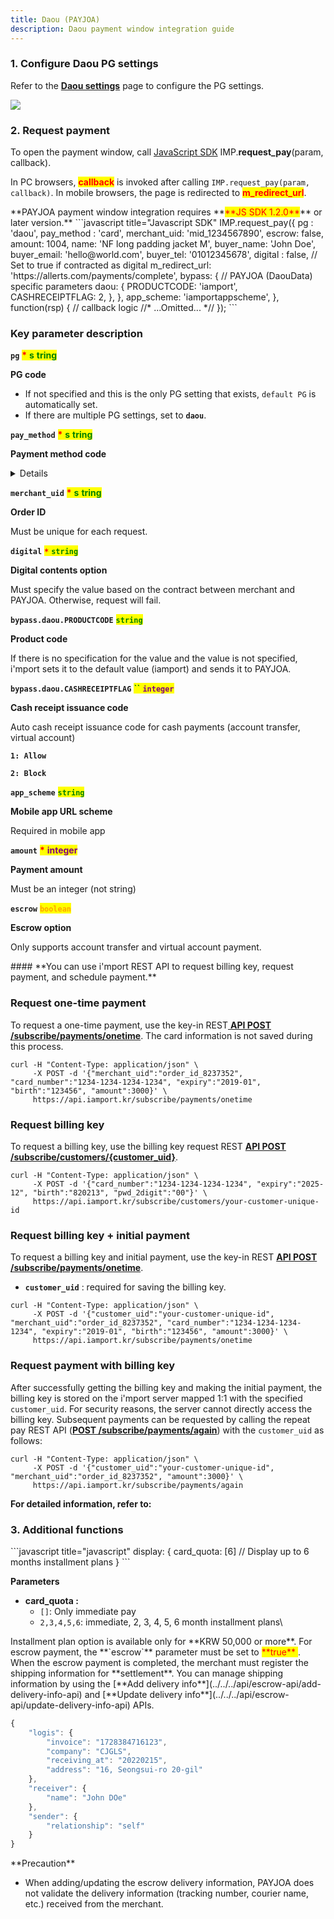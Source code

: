 ```yaml
---
title: Daou (PAYJOA)
description: Daou payment window integration guide
---
```




### 1. Configure Daou PG settings

Refer to the [**Daou settings**](../../../ready/2.-pg/payment-gateway-settings/daou) page to configure the PG settings.

![](</gitbook-assets/en/screenshot 2022-06-05 11.53.10.png>)

### 2. Request payment

To open the payment window, call [JavaScript SDK](../../../sdk/javascript-sdk/) IMP.**request_pay**(param, callback).

In PC browsers, <mark style="color:red;">**callback**</mark> is invoked after calling `IMP.request_pay(param, callback)`. In mobile browsers, the page is redirected to <mark style="color:red;">**m_redirect_url**</mark>.

<Hint style="warning">
**PAYJOA payment window integration requires **<mark style="color:red;">**JS SDK 1.2.0**</mark>** or later version.**

</Hint>

<Tabs>
<Tab title="Authenticated payment request">
```javascript title="Javascript SDK"
IMP.request_pay({
    pg : 'daou',
    pay_method : 'card',
    merchant_uid: 'mid_1234567890',
    escrow: false,
    amount: 1004,
    name: 'NF long padding jacket M',
    buyer_name: 'John Doe',
    buyer_email: 'hello@world.com',
    buyer_tel: '01012345678',
    digital : false, // Set to true if contracted as digital
    m_redirect_url: 'https://allerts.com/payments/complete', 
    bypass: {
	// PAYJOA (DaouData) specific parameters
        daou: {
	    PRODUCTCODE: 'iamport',
	    CASHRECEIPTFLAG: 2,
	},
    },
    app_scheme: 'iamportappscheme',
}, function(rsp) { // callback logic
	//* ...Omitted... *//
});
```

###

### Key parameter description

**`pg`** <mark style="color:red;"> **\*** </mark> <mark style="color:green;"> **s** </mark><mark style="color:green;"> **tring** </mark>

**PG code**

- If not specified and this is the only PG setting that exists, `default PG` is automatically set.
- If there are multiple PG settings, set to **`daou`**.

**`pay_method`** <mark style="color:red;"> **\*** </mark> <mark style="color:green;"> **s** </mark><mark style="color:green;"> **tring** </mark>

**Payment method code**

<Details>
<p slot="summary">Payment method codes</p>

- `card` (credit card)
- `trans`(instant account transfer)
- `vbank`(virtual account)

</Details>

**`merchant_uid`** <mark style="color:red;"> **\*** </mark> <mark style="color:green;"> **s** </mark><mark style="color:green;"> **tring** </mark>

**Order ID**

Must be unique for each request.

**`digital`** <mark style="color:red;"> **`*`** </mark><mark style="color:green;"> **`string`** </mark>

**Digital contents option**

Must specify the value based on the contract between merchant and PAYJOA. Otherwise, request will fail.

**`bypass.daou.PRODUCTCODE`** <mark style="color:green;"> **`string`** </mark>

**Product code**

If there is no specification for the value and the value is not specified, i'mport sets it to the default value (iamport) and sends it to PAYJOA.

**`bypass.daou.CASHRECEIPTFLAG`** <mark style="color:green;"> **``** </mark><mark style="color:purple;"> **`integer`** </mark>

**Cash receipt issuance code**

Auto cash receipt issuance code for cash payments (account transfer, virtual account)

**`1: Allow`**

**`2: Block`**

**`app_scheme`** <mark style="color:green;"> **`string`** </mark>

**Mobile app URL scheme**

Required in mobile app

**`amount`** <mark style="color:red;"> **\*** </mark> <mark style="color:purple;"> **integer** </mark>

**Payment amount**

Must be an integer (not string)

**`escrow`** <mark style="color:orange;"> **`boolean`** </mark>

**Escrow option**

Only supports account transfer and virtual account payment.

</Tab>

<Tab title="Non-authenticated API  request">
#### **You can use i'mport REST API to request billing key, request payment, and schedule payment.**

### Request one-time payment

To request a one-time payment, use the key-in REST[ **API POST /subscribe/payments/onetime**](../../../api/api/request-non-authenticated-payment-one-time-api). The card information is not saved during this process.

```
curl -H "Content-Type: application/json" \
     -X POST -d '{"merchant_uid":"order_id_8237352", "card_number":"1234-1234-1234-1234", "expiry":"2019-01", "birth":"123456", "amount":3000}' \
     https://api.iamport.kr/subscribe/payments/onetime
```

###

### Request billing key

To request a billing key, use the billing key request REST [**API POST /subscribe/customers/\{customer_uid}**](../../../api/billing-key-api/api-1).

```
curl -H "Content-Type: application/json" \
     -X POST -d '{"card_number":"1234-1234-1234-1234", "expiry":"2025-12", "birth":"820213", "pwd_2digit":"00"}' \
     https://api.iamport.kr/subscribe/customers/your-customer-unique-id
```

### Request billing key + initial payment

To request a billing key and initial payment, use the key-in REST [**API POST /subscribe/payments/onetime**](../../../api/api/request-non-authenticated-payment-one-time-api).

- **`customer_uid`** : required for saving the billing key.

```
curl -H "Content-Type: application/json" \
     -X POST -d '{"customer_uid":"your-customer-unique-id", "merchant_uid":"order_id_8237352", "card_number":"1234-1234-1234-1234", "expiry":"2019-01", "birth":"123456", "amount":3000}' \
     https://api.iamport.kr/subscribe/payments/onetime
```

### Request payment with billing key

After successfully getting the billing key and making the initial payment, the billing key is stored on the i'mport server mapped 1:1 with the specified `customer_uid`. For security reasons, the server cannot directly access the billing key. Subsequent payments can be requested by calling the repeat pay REST API ([**POST /subscribe/payments/again**](../../../api/api/api)) with the `customer_uid` as follows:

```
curl -H "Content-Type: application/json" \
     -X POST -d '{"customer_uid":"your-customer-unique-id", "merchant_uid":"order_id_8237352", "amount":3000}' \
     https://api.iamport.kr/subscribe/payments/again
```

**For detailed information, refer to:**

<ContentRef slug="/en////auth/guide-1/readme" />

</Tab>
</Tabs>

### 3. Additional functions

<Tabs>
<Tab title="Installment setting">
```javascript title="javascript"
display: {
    card_quota: [6]  // Display up to 6 months installment plans
}
```

**Parameters**

- **card_quota :**
  - `[]`: Only immediate pay
  - `2,3,4,5,6`: immediate, 2, 3, 4, 5, 6 month installment plans\

<Hint style="info">
Installment plan option is available only for **KRW 50,000 or more**.

</Hint>

</Tab>

<Tab title="Escrow payment">
For escrow payment, the **`escrow`** parameter must be set to <mark style="color:red;"> **true** </mark>. When the escrow payment is completed, the merchant must register the shipping information for **settlement**. You can manage shipping information by using the [**Add delivery info**](../../../api/escrow-api/add-delivery-info-api) and [**Update delivery info**](../../../api/escrow-api/update-delivery-info-api) APIs.

```javascript title="API Body Example"
{
    "logis": {
        "invoice": "1728384716123",
        "company": "CJGLS",
        "receiving_at": "20220215",
        "address": "16, Seongsui-ro 20-gil"
    },
    "receiver": {
        "name": "John DOe"
    },
    "sender": {
        "relationship": "self"
    }
}
```

<Hint style="danger">
**Precaution**

- When adding/updating the escrow delivery information, PAYJOA does not validate the delivery information (tracking number, courier name, etc.) received from the merchant.

</Hint>

</Tab>
</Tabs>

